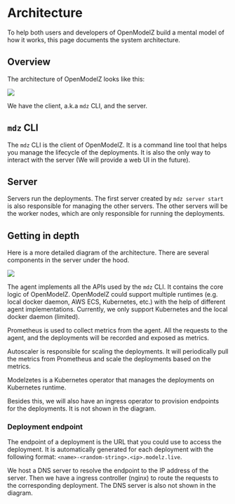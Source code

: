 # Architecture

To help both users and developers of OpenModelZ build a mental model of how it works, this page documents the system architecture.

## Overview

The architecture of OpenModelZ looks like this:

![](./images/arch.svg)

We have the client, a.k.a `mdz` CLI, and the server.

## `mdz` CLI

The `mdz` CLI is the client of OpenModelZ. It is a command line tool that helps you manage the lifecycle of the deployments. It is also the only way to interact with the server (We will provide a web UI in the future).

## Server

Servers run the deployments. The first server created by `mdz server start` is also responsible for managing the other servers. The other servers will be the worker nodes, which are only responsible for running the deployments.

## Getting in depth

Here is a more detailed diagram of the architecture. There are several components in the server under the hood.

![](./images/arch-detail.svg)

The agent implements all the APIs used by the `mdz` CLI. It contains the core logic of OpenModelZ. OpenModelZ could support multiple runtimes (e.g. local docker daemon, AWS ECS, Kubernetes, etc.) with the help of different agent implementations. Currently, we only support Kubernetes and the local docker daemon (limited). 

Prometheus is used to collect metrics from the agent. All the requests to the agent, and the deployments will be recorded and exposed as metrics.

Autoscaler is responsible for scaling the deployments. It will periodically pull the metrics from Prometheus and scale the deployments based on the metrics.

Modelzetes is a Kubernetes operator that manages the deployments on Kubernetes runtime.

Besides this, we will also have an ingress operator to provision endpoints for the deployments. It is not shown in the diagram.

### Deployment endpoint

The endpoint of a deployment is the URL that you could use to access the deployment. It is automatically generated for each deployment with the following format: `<name>-<random-string>.<ip>.modelz.live`.

We host a DNS server to resolve the endpoint to the IP address of the server. Then we have a ingress controller (nginx) to route the requests to the corresponding deployment. The DNS server is also not shown in the diagram.
